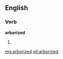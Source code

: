 ==English==

===Verb===
'''arborized'''

# {{past of|[[arborize]]}}

[[mg:arborized]]
[[ml:arborized]]